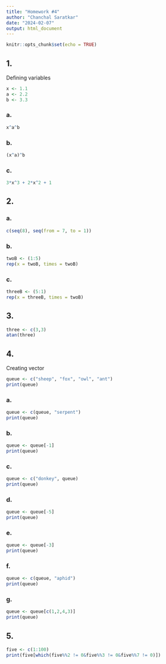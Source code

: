 ```yaml
---
title: "Homework #4"
author: "Chanchal Saratkar"
date: "2024-02-07"
output: html_document
---
```


```r
knitr::opts_chunk$set(echo = TRUE)
```
## 1.

Defining variables
```r
x <- 1.1
a <- 2.2
b <- 3.3
```

### a.
```r
x^a^b
```
### b.
```r
(x^a)^b
```

### c.
```r
3*x^3 + 2*x^2 + 1
```

## 2.

### a.
```r
c(seq(8), seq(from = 7, to = 1))
```

### b.
```r
twoB <- (1:5)
rep(x = twoB, times = twoB)
```

### c.
```r
threeB <- (5:1)
rep(x = threeB, times = twoB)
```

## 3. 

```r
three <- c(3,3)
atan(three)
```

## 4. 

Creating vector
```r
queue <- c("sheep", "fox", "owl", "ant")
print(queue)
```

### a.
```r
queue <- c(queue, "serpent")
print(queue)
```

### b.
```r
queue <- queue[-1]
print(queue)
```

### c.
```r
queue <- c("donkey", queue)
print(queue)
```

### d.
```r
queue <- queue[-5]
print(queue)
```

### e.
```r
queue <- queue[-3]
print(queue)
```

### f.
```r
queue <- c(queue, "aphid")
print(queue)
```

### g. 
```r
queue <- queue[c(1,2,4,3)]
print(queue)
```

## 5.

```r
five <- c(1:100)
print(five[which(five%%2 != 0&five%%3 != 0&five%%7 != 0)])
```


